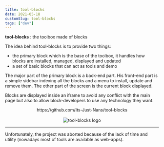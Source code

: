 ```yaml
---
title: tool-blocks
date: 2021-05-18
customSlug: tool-blocks
tags: ["dev"]
---
```


**tool-blocks** : the toolbox made of blocks

The idea behind tool-blocks is to provide two things:

- the primary block which is the base of the toolbox, it handles how blocks are installed, managed, displayed and updated
- a set of basic blocks that can act as tools and demo


The major part of the primary block is a back-end part. His front-end part is a simple sidebar indexing all the blocks and a menu to install, update and remove them.
The other part of the screen is the current block displayed.

Blocks are displayed inside an iframe to avoid any conflict with the main page but also to allow block-developers to use any technology they want.




<div style="text-align: center">
    <div>https://github.com/Its-Just-Nans/tool-blocks</div>
    <br />
    <Image src={logo} alt="tool-blocks logo" height={400}/>
</div>

---

Unfortunately, the project was aborted because of the lack of time and utility (nowadays most of tools are available as web-apps).

